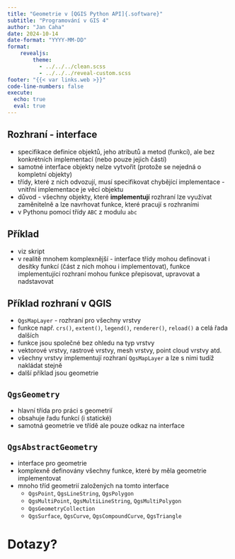 ```yaml
---
title: "Geometrie v [QGIS Python API]{.software}"
subtitle: "Programování v GIS 4"
author: "Jan Caha"
date: 2024-10-14
date-format: "YYYY-MM-DD"
format: 
    revealjs:
        theme: 
          - ../../../clean.scss 
          - ../../../reveal-custom.scss
footer: "{{< var links.web >}}"
code-line-numbers: false
execute:
  echo: true
  eval: true
---
```


## Rozhraní - interface

- specifikace definice objektů, jeho atributů a metod (funkcí), ale bez konkrétních implementací (nebo pouze jejich částí)
- samotné interface objekty nelze vytvořit (protože se nejedná o kompletní objekty)
- třídy, které z nich odvozují, musí specifikovat chybějící implementace - vnitřní implementace je věcí objektu
- důvod - všechny objekty, které **implementují** rozhraní lze využívat zaměnitelně a lze navrhovat funkce, které pracují s rozhraními
- v [Pythonu]{.software} pomocí třídy `ABC` z modulu `abc`

## Příklad

- viz skript
- v realitě mnohem komplexnější - interface třídy mohou definovat i desítky funkcí (část z nich mohou i implementovat), funkce implementující rozhraní mohou funkce přepisovat, upravovat a nadstavovat

## Příklad rozhraní v QGIS

- `QgsMapLayer` - rozhraní pro všechny vrstvy
- funkce např. `crs()`, `extent()`, `legend()`, `renderer()`, `reload()` a celá řada dalších
- funkce jsou společné bez ohledu na typ vrstvy
- vektorové vrstvy, rastrové vrstvy, mesh vrstvy, point cloud vrstvy atd.
- všechny vrstvy implementují rozhraní `QgsMapLayer` a lze s nimi tudíž nakládat stejně
- další příklad jsou geometrie 

## `QgsGeometry`

- hlavní třída pro práci s geometrií
- obsahuje řadu funkcí (i statické)
- samotná geometrie ve třídě ale pouze odkaz na interface
  
## `QgsAbstractGeometry`

- interface pro geometrie
- komplexně definovány všechny funkce, které by měla geometrie implementovat
- mnoho tříd geometrií založených na tomto interface
    - `QgsPoint`, `QgsLineString`, `QgsPolygon`
    - `QgsMultiPoint`, `QgsMultiLineString`, `QgsMultiPolygon`
    - `QgsGeometryCollection`
    - `QgsSurface`, `QgsCurve`, `QgsCompoundCurve`, `QgsTriangle`

# Dotazy?{.center}